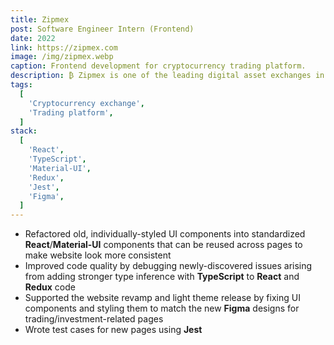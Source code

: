```yaml
---
title: Zipmex
post: Software Engineer Intern (Frontend)
date: 2022
link: https://zipmex.com
image: /img/zipmex.webp
caption: Frontend development for cryptocurrency trading platform.
description: ₿ Zipmex is one of the leading digital asset exchanges in the Asia-Pacific with investments from Coinbase. 
tags:
  [
    'Cryptocurrency exchange',
    'Trading platform',
  ]
stack:
  [
    'React',
    'TypeScript',
    'Material-UI',
    'Redux',
    'Jest',
    'Figma',
  ]
---
```


- Refactored old, individually-styled UI components into standardized **React**/**Material-UI** components that can be
reused across pages to make website look more consistent
- Improved code quality by debugging newly-discovered issues arising from adding stronger type inference with
**TypeScript** to **React** and **Redux** code
- Supported the website revamp and light theme release by fixing UI components and styling them to match the new
**Figma** designs for trading/investment-related pages
- Wrote test cases for new pages using **Jest**